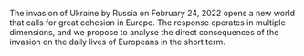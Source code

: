 The invasion of Ukraine by Russia on February 24, 2022 opens a new world that calls for great cohesion in Europe. The response operates in multiple dimensions, and we propose to analyse the direct consequences of the invasion on the daily lives of Europeans in the short term.